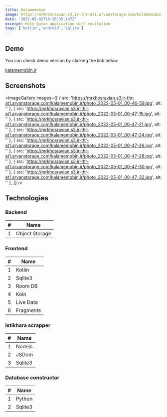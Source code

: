```yaml
---
title: Kalamemobin
image: https://mrkhosravian.s3.ir-thr-at1.arvanstorage.com/kalamemobin.ir/photo_2022-05-01_00-46-59.jpg
date: '2022-05-02T19:26:35.147Z'
excerpt: Holy Quran application with recitation
tags: ['kotlin','android','sqlite']
---
```




## Demo

You can check demo version by clicking the link below

[kalamemobin.ir](https://kalamemobin.ir)


## Screenshots



<ImageGallery images={[
  {
    src: 'https://mrkhosravian.s3.ir-thr-at1.arvanstorage.com/kalamemobin.ir/photo_2022-05-01_00-46-59.jpg',
    alt: ''
  },
  {
    src: 'https://mrkhosravian.s3.ir-thr-at1.arvanstorage.com/kalamemobin.ir/photo_2022-05-01_00-47-15.jpg',
    alt: ''
  },
  {
    src: 'https://mrkhosravian.s3.ir-thr-at1.arvanstorage.com/kalamemobin.ir/photo_2022-05-01_00-47-21.jpg',
    alt: ''
  },
  {
    src: 'https://mrkhosravian.s3.ir-thr-at1.arvanstorage.com/kalamemobin.ir/photo_2022-05-01_00-47-24.jpg',
    alt: ''
  },
  {
    src: 'https://mrkhosravian.s3.ir-thr-at1.arvanstorage.com/kalamemobin.ir/photo_2022-05-01_00-47-26.jpg',
    alt: ''
  },
  {
    src: 'https://mrkhosravian.s3.ir-thr-at1.arvanstorage.com/kalamemobin.ir/photo_2022-05-01_00-47-28.jpg',
    alt: ''
  },
  {
    src: 'https://mrkhosravian.s3.ir-thr-at1.arvanstorage.com/kalamemobin.ir/photo_2022-05-01_00-47-30.jpg',
    alt: ''
  },
  {
    src: 'https://mrkhosravian.s3.ir-thr-at1.arvanstorage.com/kalamemobin.ir/photo_2022-05-01_00-47-32.jpg',
    alt: ''
  },
]} />



## Technologies

### Backend

|#|Name|
|--|--|
|1|Object Storage|


### Frontend

|#|Name|
|--|--|
|1|Kotlin|
|2|Sqlite3|
|3|Room DB|
|4|Koin|
|5|Live Data|
|6|Fragments|


### Istikhara scrapper

|#|Name|
|--|--|
|1|Nodejs|
|2|JSDom|
|3|Sqlite3|


### Database constructor

|#|Name|
|--|--|
|1|Python|
|2|Sqlite3|